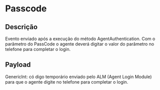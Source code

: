 # Passcode

## Descrição

Evento enviado após a execução do método AgentAuthentication. Com o parâmetro do PassCode o agente deverá digitar o valor do parâmetro no telefone para completar o login.

## Payload

GenericInt: có digo temporário enviado pelo ALM (Agent Login Module) para que o agente digite no telefone para completar o login.
